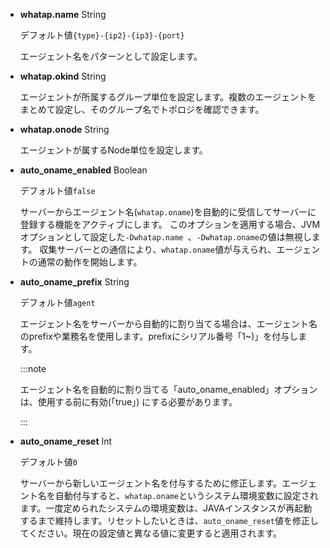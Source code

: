 -   **whatap.name** <span class='type'>String</span>

    デフォルト値`{type}-{ip2}-{ip3}-{port}`

    エージェント名をパターンとして設定します。

-   **whatap.okind** <span class='type'>String</span>

    エージェントが所属するグループ単位を設定します。複数のエージェントをまとめて設定し、そのグループ名でトポロジを確認できます。

-   **whatap.onode** <span class='type'>String</span>

    エージェントが属するNode単位を設定します。

-   **auto_oname_enabled** <span class='type'>Boolean</span>

    デフォルト値`false`

    サーバーからエージェント名(`whatap.oname`)を自動的に受信してサーバーに登録する機能をアクティブにします。 このオプションを適用する場合、JVMオプションとして設定した`-Dwhatap.name `、`-Dwhatap.oname`の値は無視します。 収集サーバーとの通信により、`whatap.oname`値が与えられ、エージェントの通常の動作を開始します。  

-   **auto_oname_prefix** <span class='type'>String</span>

    デフォルト値`agent`

    エージェント名をサーバーから自動的に割り当てる場合は、エージェント名のprefixや業務名を使用します。prefixにシリアル番号「1~)」を付与します。

    :::note 

    エージェント名を自動的に割り当てる「auto_oname_enabled」オプションは、使用する前に有効(「true」) にする必要があります。 

    :::

-   **auto_oname_reset** <span class='type'>Int</span>

    デフォルト値`0`

    サーバーから新しいエージェント名を付与するために修正します。エージェント名を自動付与すると、`whatap.oname`というシステム環境変数に設定されます。一度定められたシステムの環境変数は、JAVAインスタンスが再起動するまで維持します。リセットしたいときは、`auto_oname_reset`値を修正してください。現在の設定値と異なる値に変更すると適用されます。
